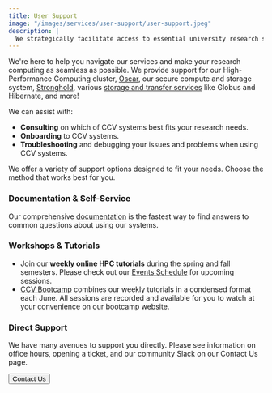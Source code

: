 ```yaml
---
title: User Support
image: "/images/services/user-support/user-support.jpeg"
description: |
  We strategically facilitate access to essential university research services.
---
```


<ContentSection title="How We Support Brown">

We're here to help you navigate our services and make your research computing as seamless as possible. We provide
support for our High-Performance Computing cluster, [Oscar](/services/oscar), our secure compute and storage system,
[Stronghold](/services/stronghold), various [storage and transfer services](/services/storage) like Globus and
Hibernate, and more!

We can assist with:

- **Consulting** on which of CCV systems best fits your research needs.
- **Onboarding** to CCV systems.
- **Troubleshooting** and debugging your issues and problems when using CCV systems.

</ContentSection>

<ContentSection title="How to Get Help">
We offer a variety of support options designed to fit your needs. Choose the method that works best for you.

### Documentation & Self-Service

Our comprehensive <a href="https://docs.ccv.brown.edu/documentation/" target="_blank" rel="noopener noreferrer">documentation</a> is the fastest way to find answers to common questions about using our systems.

### Workshops & Tutorials

- Join our **weekly online HPC tutorials** during the spring and fall semesters. Please check out our
<a href="https://events.brown.edu/ccv/all" target="_blank" rel="noopener noreferrer">Events Schedule</a> for upcoming sessions.
- <a href="https://docs.ccv.brown.edu/bootcamp/bootcamp-2025" target="_blank" rel="noopener noreferrer">CCV Bootcamp</a>
combines our weekly tutorials in a condensed format each June. All sessions are recorded and available for you to watch
at your convenience on our bootcamp website.

### Direct Support

We have many avenues to support you directly. Please see information on office hours, opening a ticket, and our
community Slack on our Contact Us page.

<Button external={false} href="/about/contact">Contact Us</Button>

</ContentSection>
